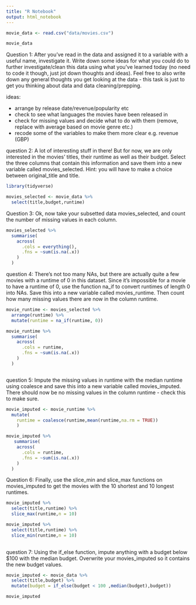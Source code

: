 ```yaml
---
title: "R Notebook"
output: html_notebook
---
```



```r
movie_data <- read.csv("data/movies.csv")

movie_data

```

Question 1: After you’ve read in the data and assigned it to a variable with a useful name, investigate it. Write down some ideas for what you could do to further investigate/clean this data using what you’ve learned today (no need to code it though, just jot down thoughts and ideas). Feel free to also write down any general thoughts you get looking at the data - this task is just to get you thinking about data and data cleaning/prepping.


ideas: 

- arrange by release date/revenue/popularity etc
- check to see what languages the movies have been released in
- check for missing values and decide what to do with them (remove, replace with average based on movie genre etc.)
- recode some of the variables to make them more clear e.g. revenue (GBP)



question 2: A lot of interesting stuff in there! But for now, we are only interested in the movies’ titles, their runtime as well as their budget. Select the three columns that contain this information and save them into a new variable called movies_selected. Hint: you will have to make a choice between original_title and title.


```r
library(tidyverse)
```

```r
movies_selected <- movie_data %>% 
  select(title,budget,runtime)
```


Question 3: Ok, now take your subsetted data movies_selected, and count the number of missing values in each column.

```r
movies_selected %>% 
  summarise(
    across(
      .cols = everything(),
      .fns = ~sum(is.na(.x))
    )
  )
```
question 4: There’s not too many NAs, but there are actually quite a few movies with a runtime of 0 in this dataset. Since it’s impossible for a movie to have a runtime of 0, use the function na_if to convert runtimes of length 0 into NAs. Save this into a new variable called movies_runtime. Then count how many missing values there are now in the column runtime.

```r

movie_runtime <- movies_selected %>% 
  arrange(runtime) %>% 
  mutate(runtime = na_if(runtime, 0))

movie_runtime %>% 
  summarise(
    across(
      .cols = runtime,
      .fns = ~sum(is.na(.x))
    )
  )



```

question 5: Impute the missing values in runtime with the median runtime using coalesce and save this into a new variable called movies_imputed. There should now be no missing values in the column runtime - check this to make sure.


```r
movie_imputed <- movie_runtime %>% 
  mutate(
    runtime = coalesce(runtime,mean(runtime,na.rm = TRUE))
    )

movie_imputed %>% 
   summarise(
    across(
      .cols = runtime,
      .fns = ~sum(is.na(.x))
    )
  )
```
Question 6: Finally, use the slice_min and slice_max functions on movies_imputed to get the movies with the 10 shortest and 10 longest runtimes.


```r

movie_imputed %>% 
  select(title,runtime) %>% 
  slice_max(runtime,n = 10)

movie_imputed %>% 
  select(title,runtime) %>% 
  slice_min(runtime,n = 10)
 

```
question 7: Using the if_else function, impute anything with a budget below $100 with the median budget. Overwrite your movies_imputed so it contains the new budget values.



```r

movie_imputed <- movie_data %>% 
  select(title,budget) %>% 
  mutate(budget = if_else(budget < 100 ,median(budget),budget))

movie_imputed


```


